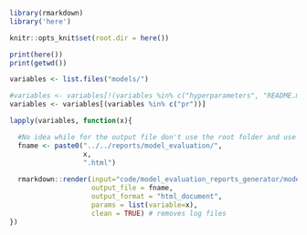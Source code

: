 ```r
library(rmarkdown)
library('here')

knitr::opts_knit$set(root.dir = here())
```

```r
print(here())
print(getwd())

variables <- list.files("models/")

#variables <- variables[!(variables %in% c("hyperparameters", "README.md"))]
variables <- variables[(variables %in% c("pr"))]

lapply(variables, function(x){

  #No idea while for the output file don't use the root folder and use as reference the ocation of the rmd file
  fname <- paste0("../../reports/model_evaluation/",
                  x, 
                  ".html") 
  
  rmarkdown::render(input="code/model_evaluation_reports_generator/model_evaluation.Rmd", 
                    output_file = fname,
                    output_format = "html_document",
                    params = list(variable=x),
                    clean = TRUE) # removes log files
})
```